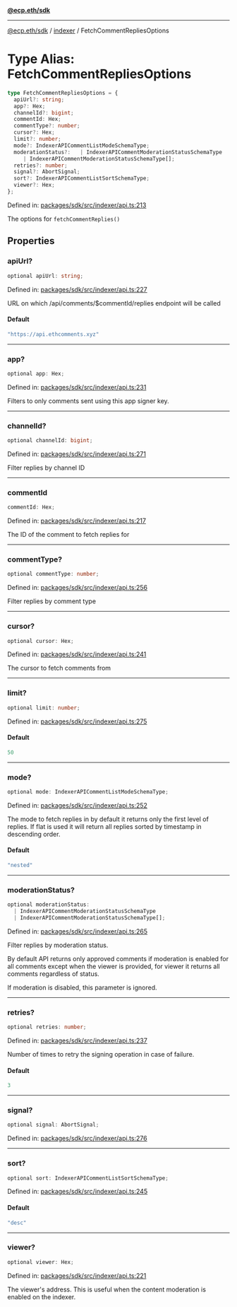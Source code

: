 [**@ecp.eth/sdk**](../../index.mdx)

***

[@ecp.eth/sdk](/sdk-reference/index.mdx) / [indexer](/sdk-reference/indexer/index.mdx) / FetchCommentRepliesOptions

# Type Alias: FetchCommentRepliesOptions

```ts
type FetchCommentRepliesOptions = {
  apiUrl?: string;
  app?: Hex;
  channelId?: bigint;
  commentId: Hex;
  commentType?: number;
  cursor?: Hex;
  limit?: number;
  mode?: IndexerAPICommentListModeSchemaType;
  moderationStatus?:   | IndexerAPICommentModerationStatusSchemaType
     | IndexerAPICommentModerationStatusSchemaType[];
  retries?: number;
  signal?: AbortSignal;
  sort?: IndexerAPICommentListSortSchemaType;
  viewer?: Hex;
};
```

Defined in: [packages/sdk/src/indexer/api.ts:213](https://github.com/ecp-eth/comments-monorepo/blob/main/packages/sdk/src/indexer/api.ts#L213)

The options for `fetchCommentReplies()`

## Properties

### apiUrl?

```ts
optional apiUrl: string;
```

Defined in: [packages/sdk/src/indexer/api.ts:227](https://github.com/ecp-eth/comments-monorepo/blob/main/packages/sdk/src/indexer/api.ts#L227)

URL on which /api/comments/$commentId/replies endpoint will be called

#### Default

```ts
"https://api.ethcomments.xyz"
```

***

### app?

```ts
optional app: Hex;
```

Defined in: [packages/sdk/src/indexer/api.ts:231](https://github.com/ecp-eth/comments-monorepo/blob/main/packages/sdk/src/indexer/api.ts#L231)

Filters to only comments sent using this app signer key.

***

### channelId?

```ts
optional channelId: bigint;
```

Defined in: [packages/sdk/src/indexer/api.ts:271](https://github.com/ecp-eth/comments-monorepo/blob/main/packages/sdk/src/indexer/api.ts#L271)

Filter replies by channel ID

***

### commentId

```ts
commentId: Hex;
```

Defined in: [packages/sdk/src/indexer/api.ts:217](https://github.com/ecp-eth/comments-monorepo/blob/main/packages/sdk/src/indexer/api.ts#L217)

The ID of the comment to fetch replies for

***

### commentType?

```ts
optional commentType: number;
```

Defined in: [packages/sdk/src/indexer/api.ts:256](https://github.com/ecp-eth/comments-monorepo/blob/main/packages/sdk/src/indexer/api.ts#L256)

Filter replies by comment type

***

### cursor?

```ts
optional cursor: Hex;
```

Defined in: [packages/sdk/src/indexer/api.ts:241](https://github.com/ecp-eth/comments-monorepo/blob/main/packages/sdk/src/indexer/api.ts#L241)

The cursor to fetch comments from

***

### limit?

```ts
optional limit: number;
```

Defined in: [packages/sdk/src/indexer/api.ts:275](https://github.com/ecp-eth/comments-monorepo/blob/main/packages/sdk/src/indexer/api.ts#L275)

#### Default

```ts
50
```

***

### mode?

```ts
optional mode: IndexerAPICommentListModeSchemaType;
```

Defined in: [packages/sdk/src/indexer/api.ts:252](https://github.com/ecp-eth/comments-monorepo/blob/main/packages/sdk/src/indexer/api.ts#L252)

The mode to fetch replies in by default it returns only the first level of replies.
If flat is used it will return all replies sorted by timestamp in descending order.

#### Default

```ts
"nested"
```

***

### moderationStatus?

```ts
optional moderationStatus: 
  | IndexerAPICommentModerationStatusSchemaType
  | IndexerAPICommentModerationStatusSchemaType[];
```

Defined in: [packages/sdk/src/indexer/api.ts:265](https://github.com/ecp-eth/comments-monorepo/blob/main/packages/sdk/src/indexer/api.ts#L265)

Filter replies by moderation status.

By default API returns only approved comments if moderation is enabled for all comments except
when the viewer is provided, for viewer it returns all comments regardless of status.

If moderation is disabled, this parameter is ignored.

***

### retries?

```ts
optional retries: number;
```

Defined in: [packages/sdk/src/indexer/api.ts:237](https://github.com/ecp-eth/comments-monorepo/blob/main/packages/sdk/src/indexer/api.ts#L237)

Number of times to retry the signing operation in case of failure.

#### Default

```ts
3
```

***

### signal?

```ts
optional signal: AbortSignal;
```

Defined in: [packages/sdk/src/indexer/api.ts:276](https://github.com/ecp-eth/comments-monorepo/blob/main/packages/sdk/src/indexer/api.ts#L276)

***

### sort?

```ts
optional sort: IndexerAPICommentListSortSchemaType;
```

Defined in: [packages/sdk/src/indexer/api.ts:245](https://github.com/ecp-eth/comments-monorepo/blob/main/packages/sdk/src/indexer/api.ts#L245)

#### Default

```ts
"desc"
```

***

### viewer?

```ts
optional viewer: Hex;
```

Defined in: [packages/sdk/src/indexer/api.ts:221](https://github.com/ecp-eth/comments-monorepo/blob/main/packages/sdk/src/indexer/api.ts#L221)

The viewer's address. This is useful when the content moderation is enabled on the indexer.
